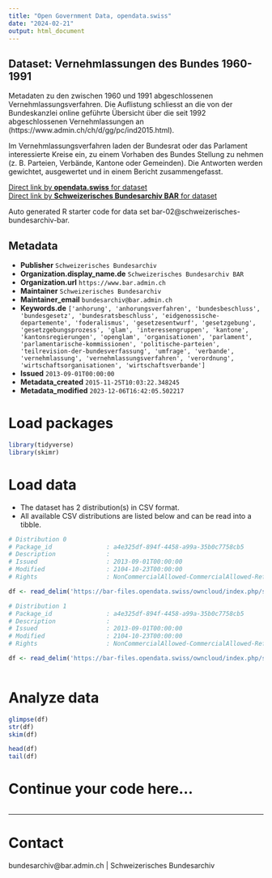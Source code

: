 ```yaml
---
title: "Open Government Data, opendata.swiss"
date: "2024-02-21"
output: html_document
---
```


## Dataset: Vernehmlassungen des Bundes 1960-1991

Metadaten zu den zwischen 1960 und 1991 abgeschlossenen Vernehmlassungsverfahren. Die Auflistung schliesst an die von der Bundeskanzlei online geführte Übersicht über die seit 1992 abgeschlossenen Vernehmlassungen an (https://www.admin.ch/ch/d/gg/pc/ind2015.html).

Im Vernehmlassungsverfahren laden der Bundesrat oder das Parlament interessierte Kreise ein, zu einem Vorhaben des Bundes Stellung zu nehmen (z. B. Parteien, Verbände, Kantone oder Gemeinden). Die Antworten werden gewichtet, ausgewertet und in einem Bericht zusammengefasst.

[Direct link by **opendata.swiss** for dataset](https://opendata.swiss/de/dataset/federal-consultations-1960-1991)<br>
[Direct link by **Schweizerisches Bundesarchiv BAR** for dataset]()

Auto generated R starter code for data set bar-02@schweizerisches-bundesarchiv-bar.

## Metadata

- **Publisher** `Schweizerisches Bundesarchiv`
- **Organization.display_name.de** `Schweizerisches Bundesarchiv BAR`
- **Organization.url** `https://www.bar.admin.ch`
- **Maintainer** `Schweizerisches Bundesarchiv`
- **Maintainer_email** `bundesarchiv@bar.admin.ch`
- **Keywords.de** `['anhorung', 'anhorungsverfahren', 'bundesbeschluss', 'bundesgesetz', 'bundesratsbeschluss', 'eidgenossische-departemente', 'foderalismus', 'gesetzesentwurf', 'gesetzgebung', 'gesetzgebungsprozess', 'glam', 'interessengruppen', 'kantone', 'kantonsregierungen', 'openglam', 'organisationen', 'parlament', 'parlamentarische-kommissionen', 'politische-parteien', 'teilrevision-der-bundesverfassung', 'umfrage', 'verbande', 'vernehmlassung', 'vernehmlassungsverfahren', 'verordnung', 'wirtschaftsorganisationen', 'wirtschaftsverbande']`
- **Issued** `2013-09-01T00:00:00`
- **Metadata_created** `2015-11-25T10:03:22.348245`
- **Metadata_modified** `2023-12-06T16:42:05.502217`


# Load packages

```r

library(tidyverse)
library(skimr)

```

# Load data

-   The dataset has 2 distribution(s) in CSV format.
-   All available CSV distributions are listed below and can be read into a tibble.

```r

# Distribution 0
# Package_id               : a4e325df-894f-4458-a99a-35b0c7758cb5
# Description              : 
# Issued                   : 2013-09-01T00:00:00
# Modified                 : 2104-10-23T00:00:00
# Rights                   : NonCommercialAllowed-CommercialAllowed-ReferenceNotRequired

df <- read_delim('https://bar-files.opendata.swiss/owncloud/index.php/s/hpjA2U6dpexzysb')

# Distribution 1
# Package_id               : a4e325df-894f-4458-a99a-35b0c7758cb5
# Description              : 
# Issued                   : 2013-09-01T00:00:00
# Modified                 : 2104-10-23T00:00:00
# Rights                   : NonCommercialAllowed-CommercialAllowed-ReferenceNotRequired

df <- read_delim('https://bar-files.opendata.swiss/owncloud/index.php/s/kFRaqO7oCRodV5d')



```

# Analyze data

```r

glimpse(df)
str(df)
skim(df)

head(df)
tail(df)

```

# Continue your code here...

```r

```

------------------------------------------------------------------------

# Contact

bundesarchiv@bar.admin.ch | Schweizerisches Bundesarchiv
